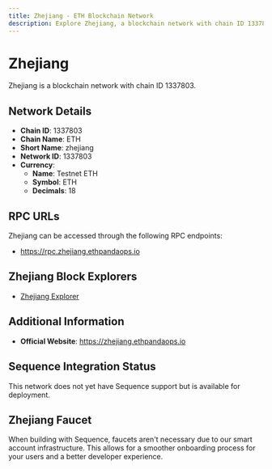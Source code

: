 ```yaml
--- 
title: Zhejiang - ETH Blockchain Network
description: Explore Zhejiang, a blockchain network with chain ID 1337803. Learn about its native currency, Testnet ETH, and how to interact with the network.
---
```


# Zhejiang

Zhejiang is a blockchain network with chain ID 1337803.

## Network Details

- **Chain ID**: 1337803
- **Chain Name**: ETH
- **Short Name**: zhejiang
- **Network ID**: 1337803
- **Currency**: 
  - **Name**: Testnet ETH
  - **Symbol**: ETH
  - **Decimals**: 18

## RPC URLs

Zhejiang can be accessed through the following RPC endpoints:

- https://rpc.zhejiang.ethpandaops.io

## Zhejiang Block Explorers

- [Zhejiang Explorer](https://zhejiang.beaconcha.in)

## Additional Information

- **Official Website**: https://zhejiang.ethpandaops.io

## Sequence Integration Status

This network does not yet have Sequence support but is available for deployment.

## Zhejiang Faucet

When building with Sequence, faucets aren't necessary due to our smart account infrastructure. This allows for a smoother onboarding process for your users and a better developer experience.
